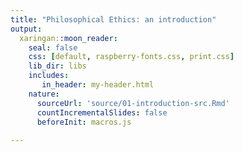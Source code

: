 ```yaml
---
title: "Philosophical Ethics: an introduction"
output:
  xaringan::moon_reader:
    seal: false
    css: [default, raspberry-fonts.css, print.css]
    lib_dir: libs
    includes:
       in_header: my-header.html
    nature:
      sourceUrl: 'source/01-introduction-src.Rmd'
      countIncrementalSlides: false
      beforeInit: macros.js
      
---
```

